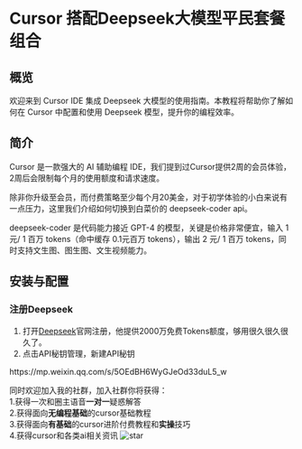 # Cursor 搭配Deepseek大模型平民套餐组合

## 概览
欢迎来到 Cursor IDE 集成 Deepseek 大模型的使用指南。本教程将帮助你了解如何在 Cursor 中配置和使用 Deepseek 模型，提升你的编程效率。

## 简介
Cursor 是一款强大的 AI 辅助编程 IDE，我们提到过Cursor提供2周的会员体验，2周后会限制每个月的使用额度和请求速度。

除非你升级至会员，而付费策略至少每个月20美金，对于初学体验的小白来说有一点压力，这里我们介绍如何切换到白菜价的 deepseek-coder api。

deepseek-coder 是代码能力接近 GPT-4 的模型，关键是价格非常便宜，输入 1 元/ 1 百万 tokens（命中缓存 0.1元百万 tokens），输出 2 元/ 1 百万 tokens，同时支持文生图、图生图、文生视频能力。

## 安装与配置
### 注册Deepseek
1. 打开[Deepseek](https://cloud.siliconflow.cn/i/MwuuXfLR)官网注册，他提供2000万免费Tokens额度，够用很久很久很久了。
2. 点击API秘钥管理，新建API秘钥

<Note title="剩余内容，微信公众号查看">
      https://mp.weixin.qq.com/s/5OEdBH6WyGJeOd33duL5_w
</Note>  

同时欢迎加入我的社群，加入社群你将获得：<br/>
1.获得一次和圈主语音**一对一**疑惑解答<br/>
2.获得面向**无编程基础**的cursor基础教程<br/>
3.获得面向**有基础**的cursor进阶付费教程和**实操**技巧<br/>
4.获得cursor和各类ai相关资讯
![star](/star.png)
